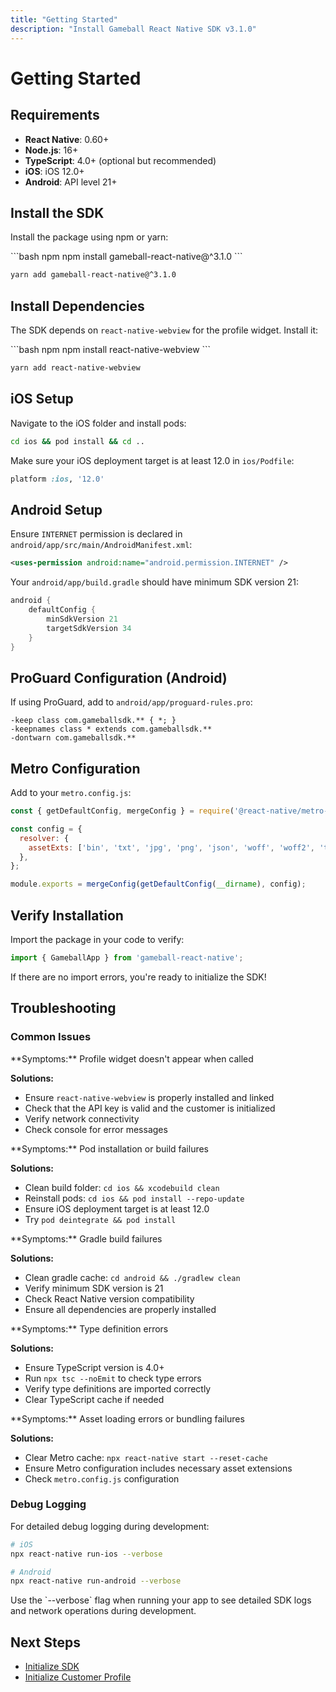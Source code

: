 ```yaml
---
title: "Getting Started"
description: "Install Gameball React Native SDK v3.1.0"
---
```


# Getting Started

## Requirements

- **React Native**: 0.60+
- **Node.js**: 16+
- **TypeScript**: 4.0+ (optional but recommended)
- **iOS**: iOS 12.0+
- **Android**: API level 21+

## Install the SDK

Install the package using npm or yarn:

<CodeGroup>
```bash npm
npm install gameball-react-native@^3.1.0
```

```bash yarn
yarn add gameball-react-native@^3.1.0
```
</CodeGroup>

## Install Dependencies

The SDK depends on `react-native-webview` for the profile widget. Install it:

<CodeGroup>
```bash npm
npm install react-native-webview
```

```bash yarn
yarn add react-native-webview
```
</CodeGroup>

## iOS Setup

Navigate to the iOS folder and install pods:

```bash
cd ios && pod install && cd ..
```

Make sure your iOS deployment target is at least 12.0 in `ios/Podfile`:

```ruby
platform :ios, '12.0'
```

## Android Setup

Ensure `INTERNET` permission is declared in `android/app/src/main/AndroidManifest.xml`:

```xml
<uses-permission android:name="android.permission.INTERNET" />
```

Your `android/app/build.gradle` should have minimum SDK version 21:

```gradle
android {
    defaultConfig {
        minSdkVersion 21
        targetSdkVersion 34
    }
}
```

## ProGuard Configuration (Android)

If using ProGuard, add to `android/app/proguard-rules.pro`:

```proguard
-keep class com.gameballsdk.** { *; }
-keepnames class * extends com.gameballsdk.**
-dontwarn com.gameballsdk.**
```

## Metro Configuration

Add to your `metro.config.js`:

```javascript
const { getDefaultConfig, mergeConfig } = require('@react-native/metro-config');

const config = {
  resolver: {
    assetExts: ['bin', 'txt', 'jpg', 'png', 'json', 'woff', 'woff2', 'ttf', 'otf'],
  },
};

module.exports = mergeConfig(getDefaultConfig(__dirname), config);
```

## Verify Installation

Import the package in your code to verify:

```typescript
import { GameballApp } from 'gameball-react-native';
```

If there are no import errors, you're ready to initialize the SDK!

## Troubleshooting

### Common Issues

<AccordionGroup>
<Accordion title="Widget Not Displaying">
**Symptoms:** Profile widget doesn't appear when called

**Solutions:**
- Ensure `react-native-webview` is properly installed and linked
- Check that the API key is valid and the customer is initialized
- Verify network connectivity
- Check console for error messages
</Accordion>

<Accordion title="Build Errors on iOS">
**Symptoms:** Pod installation or build failures

**Solutions:**
- Clean build folder: `cd ios && xcodebuild clean`
- Reinstall pods: `cd ios && pod install --repo-update`
- Ensure iOS deployment target is at least 12.0
- Try `pod deintegrate && pod install`
</Accordion>

<Accordion title="Build Errors on Android">
**Symptoms:** Gradle build failures

**Solutions:**
- Clean gradle cache: `cd android && ./gradlew clean`
- Verify minimum SDK version is 21
- Check React Native version compatibility
- Ensure all dependencies are properly installed
</Accordion>

<Accordion title="TypeScript Errors">
**Symptoms:** Type definition errors

**Solutions:**
- Ensure TypeScript version is 4.0+
- Run `npx tsc --noEmit` to check type errors
- Verify type definitions are imported correctly
- Clear TypeScript cache if needed
</Accordion>

<Accordion title="Metro Bundler Issues">
**Symptoms:** Asset loading errors or bundling failures

**Solutions:**
- Clear Metro cache: `npx react-native start --reset-cache`
- Ensure Metro configuration includes necessary asset extensions
- Check `metro.config.js` configuration
</Accordion>
</AccordionGroup>

### Debug Logging

For detailed debug logging during development:

```bash
# iOS
npx react-native run-ios --verbose

# Android
npx react-native run-android --verbose
```

<Tip>
Use the `--verbose` flag when running your app to see detailed SDK logs and network operations during development.
</Tip>

## Next Steps

- [Initialize SDK](/installation-guide/react-native-v3/initialize-sdk)
- [Initialize Customer Profile](/installation-guide/react-native-v3/initialize-profile)

